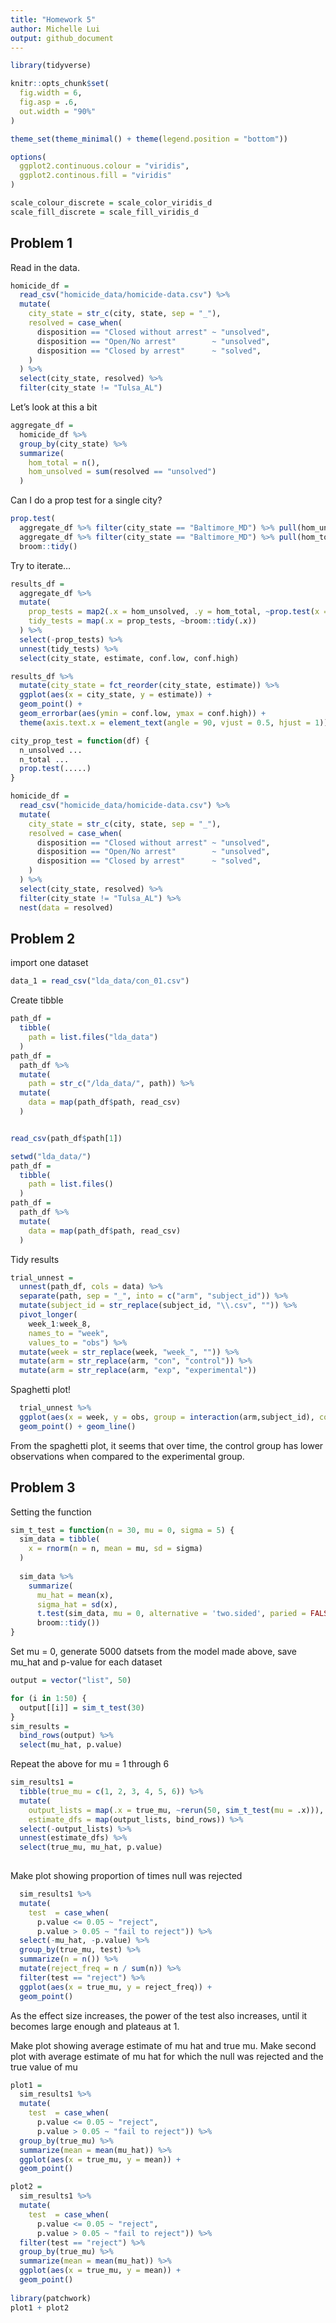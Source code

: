 ```yaml
---
title: "Homework 5"
author: Michelle Lui
output: github_document
---
```


```r
library(tidyverse)

knitr::opts_chunk$set(
  fig.width = 6,
  fig.asp = .6,
  out.width = "90%"
)

theme_set(theme_minimal() + theme(legend.position = "bottom"))

options(
  ggplot2.continuous.colour = "viridis",
  ggplot2.continous.fill = "viridis"
)

scale_colour_discrete = scale_color_viridis_d
scale_fill_discrete = scale_fill_viridis_d
```

## Problem 1

Read in the data.

```r
homicide_df = 
  read_csv("homicide_data/homicide-data.csv") %>%
  mutate(
    city_state = str_c(city, state, sep = "_"),
    resolved = case_when(
      disposition == "Closed without arrest" ~ "unsolved",
      disposition == "Open/No arrest"        ~ "unsolved",
      disposition == "Closed by arrest"      ~ "solved",
    )
  ) %>%
  select(city_state, resolved) %>%
  filter(city_state != "Tulsa_AL")
```

Let's look at this a bit

```r
aggregate_df = 
  homicide_df %>%
  group_by(city_state) %>%
  summarize(
    hom_total = n(),
    hom_unsolved = sum(resolved == "unsolved")
  )
```

Can I do a prop test for a single city?

```r
prop.test(
  aggregate_df %>% filter(city_state == "Baltimore_MD") %>% pull(hom_unsolved),
  aggregate_df %>% filter(city_state == "Baltimore_MD") %>% pull(hom_total)) %>%
  broom::tidy()
```

Try to iterate...

```r
results_df = 
  aggregate_df %>%
  mutate(
    prop_tests = map2(.x = hom_unsolved, .y = hom_total, ~prop.test(x = .x, n = .y)),
    tidy_tests = map(.x = prop_tests, ~broom::tidy(.x))
  ) %>%
  select(-prop_tests) %>%
  unnest(tidy_tests) %>%
  select(city_state, estimate, conf.low, conf.high)
```

```r
results_df %>%
  mutate(city_state = fct_reorder(city_state, estimate)) %>%
  ggplot(aes(x = city_state, y = estimate)) +
  geom_point() + 
  geom_errorbar(aes(ymin = conf.low, ymax = conf.high)) +
  theme(axis.text.x = element_text(angle = 90, vjust = 0.5, hjust = 1))
```

```r
city_prop_test = function(df) {
  n_unsolved ...
  n_total ...
  prop.test(.....)
}
```

```r
homicide_df = 
  read_csv("homicide_data/homicide-data.csv") %>%
  mutate(
    city_state = str_c(city, state, sep = "_"),
    resolved = case_when(
      disposition == "Closed without arrest" ~ "unsolved",
      disposition == "Open/No arrest"        ~ "unsolved",
      disposition == "Closed by arrest"      ~ "solved",
    )
  ) %>%
  select(city_state, resolved) %>%
  filter(city_state != "Tulsa_AL") %>%
  nest(data = resolved)
```

## Problem 2

import one dataset

```r
data_1 = read_csv("lda_data/con_01.csv")
```

Create tibble

```r
path_df = 
  tibble(
    path = list.files("lda_data")
  )
path_df = 
  path_df %>%
  mutate(
    path = str_c("/lda_data/", path)) %>%
  mutate(
    data = map(path_df$path, read_csv)
  )


read_csv(path_df$path[1])
```

```r
setwd("lda_data/")
path_df = 
  tibble(
    path = list.files()
  )
path_df = 
  path_df %>%
  mutate(
    data = map(path_df$path, read_csv)
  )
```

Tidy results

```r
trial_unnest = 
  unnest(path_df, cols = data) %>%
  separate(path, sep = "_", into = c("arm", "subject_id")) %>%
  mutate(subject_id = str_replace(subject_id, "\\.csv", "")) %>%
  pivot_longer(
    week_1:week_8,
    names_to = "week",
    values_to = "obs") %>%
  mutate(week = str_replace(week, "week_", "")) %>%
  mutate(arm = str_replace(arm, "con", "control")) %>%
  mutate(arm = str_replace(arm, "exp", "experimental"))

```

Spaghetti plot!

```r
  trial_unnest %>%
  ggplot(aes(x = week, y = obs, group = interaction(arm,subject_id), color = arm)) + 
  geom_point() + geom_line()
```

From the spaghetti plot, it seems that over time, the control group has lower observations when compared to the experimental group. 

## Problem 3

Setting the function
```r
sim_t_test = function(n = 30, mu = 0, sigma = 5) {
  sim_data = tibble(
    x = rnorm(n = n, mean = mu, sd = sigma)
  )
  
  sim_data %>%
    summarize(
      mu_hat = mean(x),
      sigma_hat = sd(x),
      t.test(sim_data, mu = 0, alternative = 'two.sided', paried = FALSE, conf.level = 0.95) %>%
      broom::tidy())
}
```

Set mu = 0, generate 5000 datsets from the model made above, save mu_hat and p-value for each dataset
```r
output = vector("list", 50)

for (i in 1:50) {
  output[[i]] = sim_t_test(30)
}
sim_results = 
  bind_rows(output) %>%
  select(mu_hat, p.value)
```

Repeat the above for mu = 1 through 6
```r
sim_results1 = 
  tibble(true_mu = c(1, 2, 3, 4, 5, 6)) %>%
  mutate(
    output_lists = map(.x = true_mu, ~rerun(50, sim_t_test(mu = .x))),
    estimate_dfs = map(output_lists, bind_rows)) %>%
  select(-output_lists) %>%
  unnest(estimate_dfs) %>%
  select(true_mu, mu_hat, p.value)
  
```

Make plot showing proportion of times null was rejected
```r
  sim_results1 %>%
  mutate(
    test  = case_when(
      p.value <= 0.05 ~ "reject",
      p.value > 0.05 ~ "fail to reject")) %>%
  select(-mu_hat, -p.value) %>%
  group_by(true_mu, test) %>%
  summarize(n = n()) %>%
  mutate(reject_freq = n / sum(n)) %>%
  filter(test == "reject") %>%
  ggplot(aes(x = true_mu, y = reject_freq)) + 
  geom_point()
```
As the effect size increases, the power of the test also increases, until it becomes large enough and plateaus at 1.

Make plot showing average estimate of mu hat and true mu. Make second plot with average estimate of mu hat for which the null was rejected and the true value of mu
```r
plot1 = 
  sim_results1 %>%
  mutate(
    test  = case_when(
      p.value <= 0.05 ~ "reject",
      p.value > 0.05 ~ "fail to reject")) %>%
  group_by(true_mu) %>%
  summarize(mean = mean(mu_hat)) %>%
  ggplot(aes(x = true_mu, y = mean)) +
  geom_point()

plot2 = 
  sim_results1 %>%
  mutate(
    test  = case_when(
      p.value <= 0.05 ~ "reject",
      p.value > 0.05 ~ "fail to reject")) %>%
  filter(test == "reject") %>%
  group_by(true_mu) %>%
  summarize(mean = mean(mu_hat)) %>%
  ggplot(aes(x = true_mu, y = mean)) +
  geom_point()
  
library(patchwork)
plot1 + plot2
```


